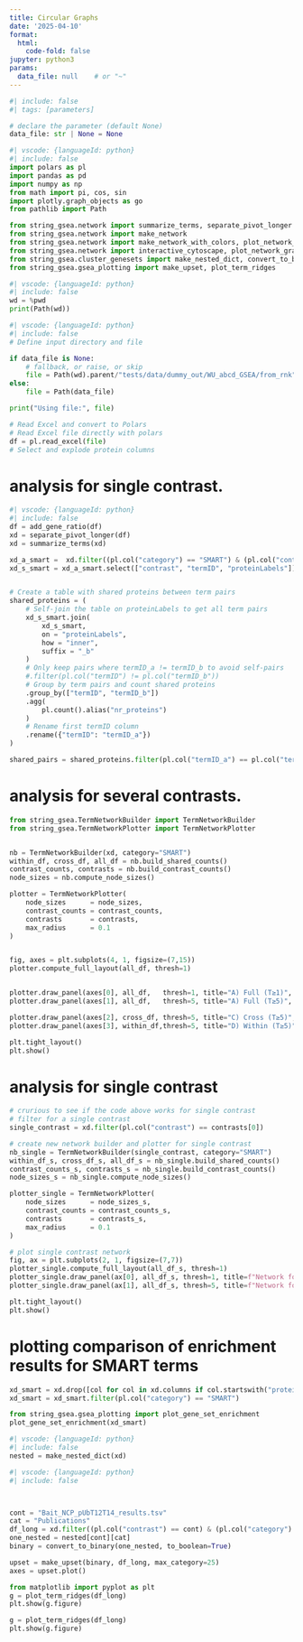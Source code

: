 ```yaml
---
title: Circular Graphs
date: '2025-04-10'
format:
  html:
    code-fold: false
jupyter: python3
params:
  data_file: null    # or "~"
---
```




```python
#| include: false
#| tags: [parameters]

# declare the parameter (default None)
data_file: str | None = None
```

```python
#| vscode: {languageId: python}
#| include: false
import polars as pl
import pandas as pd
import numpy as np
from math import pi, cos, sin
import plotly.graph_objects as go
from pathlib import Path

from string_gsea.network import summarize_terms, separate_pivot_longer
from string_gsea.network import make_network
from string_gsea.network import make_network_with_colors, plot_network_graph
from string_gsea.network import interactive_cytoscape, plot_network_graph_plotly, add_gene_ratio
from string_gsea.cluster_genesets import make_nested_dict, convert_to_binary, plot_term_distance_heatmap
from string_gsea.gsea_plotting import make_upset, plot_term_ridges

```

```python
#| vscode: {languageId: python}
#| include: false
wd = %pwd
print(Path(wd))
```


```python
#| vscode: {languageId: python}
#| include: false
# Define input directory and file

if data_file is None:
    # fallback, or raise, or skip
    file = Path(wd).parent/"tests/data/dummy_out/WU_abcd_GSEA/from_rnk"/"WUabcd_string_gsea_results_long.xlsx"
else:
    file = Path(data_file)

print("Using file:", file)

# Read Excel and convert to Polars
# Read Excel file directly with polars
df = pl.read_excel(file)
# Select and explode protein columns
```

# analysis for single contrast.

```python
#| vscode: {languageId: python}
#| include: false
df = add_gene_ratio(df)
xd = separate_pivot_longer(df)
xd = summarize_terms(xd)
```

```python
xd_a_smart =  xd.filter((pl.col("category") == "SMART") & (pl.col("contrast") == "Bait_NCP_pUbT12T14_results.tsv"))
xd_s_smart = xd_a_smart.select(["contrast", "termID", "proteinLabels"])


# Create a table with shared proteins between term pairs
shared_proteins = (
    # Self-join the table on proteinLabels to get all term pairs
    xd_s_smart.join(
        xd_s_smart,
        on = "proteinLabels",
        how = "inner",
        suffix = "_b"
    )
    # Only keep pairs where termID_a != termID_b to avoid self-pairs
    #.filter(pl.col("termID") != pl.col("termID_b"))
    # Group by term pairs and count shared proteins
    .group_by(["termID", "termID_b"])
    .agg(
        pl.count().alias("nr_proteins")
    )
    # Rename first termID column
    .rename({"termID": "termID_a"})
)

shared_pairs = shared_proteins.filter(pl.col("termID_a") == pl.col("termID_b"))
```


# analysis for several contrasts.



```python
from string_gsea.TermNetworkBuilder import TermNetworkBuilder
from string_gsea.TermNetworkPlotter import TermNetworkPlotter


nb = TermNetworkBuilder(xd, category="SMART")
within_df, cross_df, all_df = nb.build_shared_counts()
contrast_counts, contrasts = nb.build_contrast_counts()
node_sizes = nb.compute_node_sizes()

plotter = TermNetworkPlotter(
    node_sizes      = node_sizes,
    contrast_counts = contrast_counts,
    contrasts       = contrasts,
    max_radius      = 0.1
)


fig, axes = plt.subplots(4, 1, figsize=(7,15))
plotter.compute_full_layout(all_df, thresh=1)


plotter.draw_panel(axes[0], all_df,   thresh=1, title="A) Full (T≥1)", use_fixed_layout=True)
plotter.draw_panel(axes[1], all_df,   thresh=5, title="A) Full (T≥5)", use_fixed_layout=True)

plotter.draw_panel(axes[2], cross_df, thresh=5, title="C) Cross (T≥5)", use_fixed_layout=True)
plotter.draw_panel(axes[3], within_df,thresh=5, title="D) Within (T≥5)", use_fixed_layout=True)

plt.tight_layout()
plt.show()

```


# analysis for single contrast

```python
# crurious to see if the code above works for single contrast
# filter for a single contrast
single_contrast = xd.filter(pl.col("contrast") == contrasts[0])

# create new network builder and plotter for single contrast
nb_single = TermNetworkBuilder(single_contrast, category="SMART") 
within_df_s, cross_df_s, all_df_s = nb_single.build_shared_counts()
contrast_counts_s, contrasts_s = nb_single.build_contrast_counts()
node_sizes_s = nb_single.compute_node_sizes()

plotter_single = TermNetworkPlotter(
    node_sizes      = node_sizes_s,
    contrast_counts = contrast_counts_s, 
    contrasts       = contrasts_s,
    max_radius      = 0.1
)

# plot single contrast network
fig, ax = plt.subplots(2, 1, figsize=(7,7))
plotter_single.compute_full_layout(all_df_s, thresh=1)
plotter_single.draw_panel(ax[0], all_df_s, thresh=1, title=f"Network for {contrasts[0]}, threshold = 1", use_fixed_layout=True)
plotter_single.draw_panel(ax[1], all_df_s, thresh=5, title=f"Network for {contrasts[0]}, threshold = 5", use_fixed_layout=True)

plt.tight_layout()
plt.show()


```


# plotting comparison of enrichment results for SMART terms

```python
xd_smart = xd.drop([col for col in xd.columns if col.startswith("protein")]).unique()
xd_smart = xd_smart.filter(pl.col("category") == "SMART")

from string_gsea.gsea_plotting import plot_gene_set_enrichment
plot_gene_set_enrichment(xd_smart)

```

```python
#| vscode: {languageId: python}
#| include: false
nested = make_nested_dict(xd)
```


```python
#| vscode: {languageId: python}
#| include: false



cont = "Bait_NCP_pUbT12T14_results.tsv"
cat = "Publications"
df_long = xd.filter((pl.col("contrast") == cont) & (pl.col("category") == cat))
one_nested = nested[cont][cat]
binary = convert_to_binary(one_nested, to_boolean=True)

```




```python
upset = make_upset(binary, df_long, max_category=25)
axes = upset.plot()

```


```python
from matplotlib import pyplot as plt
g = plot_term_ridges(df_long)
plt.show(g.figure)

```

```python


g = plot_term_ridges(df_long)
plt.show(g.figure)
```